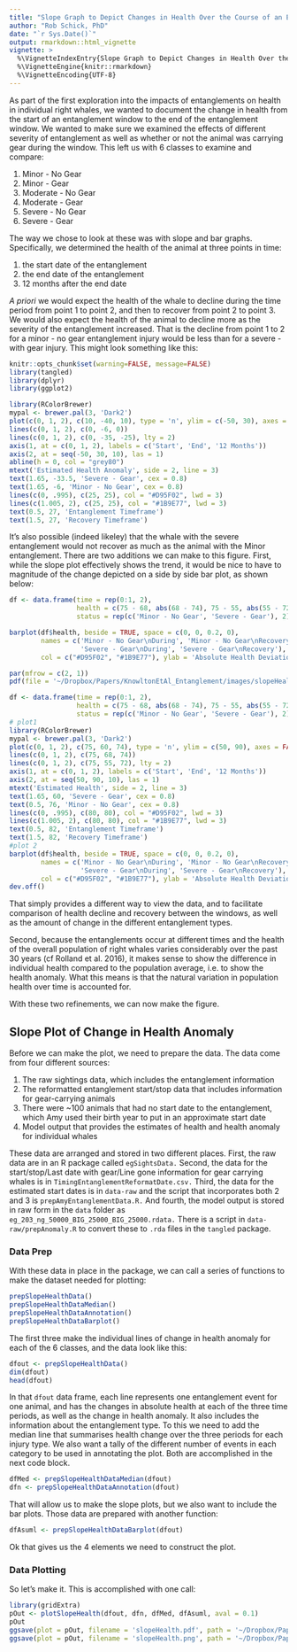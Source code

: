 ```yaml
---
title: "Slope Graph to Depict Changes in Health Over the Course of an Entanglement"
author: "Rob Schick, PhD"
date: "`r Sys.Date()`"
output: rmarkdown::html_vignette
vignette: >
  %\VignetteIndexEntry{Slope Graph to Depict Changes in Health Over the Course of an Entanglement}
  %\VignetteEngine{knitr::rmarkdown}
  %\VignetteEncoding{UTF-8}
---
```


As part of the first exploration into the impacts of entanglements on health in individual right whales, we wanted to document the change in health from the start of an entanglement window to the end of the entanglement window. We wanted to make sure we examined the effects of different severity of entanglement as well as whether or not the animal was carrying gear during the window. This left us with 6 classes to examine and compare:

1. Minor - No Gear
2. Minor - Gear
3. Moderate - No Gear
4. Moderate - Gear
5. Severe - No Gear
6. Severe - Gear

The way we chose to look at these was with slope and bar graphs. Specifically, we determined the health of the animal at three points in time: 

1. the start date of the entanglement
2. the end date of the entanglement
3. 12 months after the end date

_A priori_ we would expect the health of the whale to decline during the time period from point 1 to point 2, and then to recover from point 2 to point 3. We would also expect the health of the animal to decline more as the severity of the entanglement increased. That is the decline from point 1 to 2 for a minor - no gear entanglement injury would be less than for a severe - with gear injury. This might look something like this:

```r
knitr::opts_chunk$set(warning=FALSE, message=FALSE)
library(tangled)
library(dplyr)
library(ggplot2)
```


```r
library(RColorBrewer)
mypal <- brewer.pal(3, 'Dark2')
plot(c(0, 1, 2), c(10, -40, 10), type = 'n', ylim = c(-50, 30), axes = FALSE, ann = FALSE)
lines(c(0, 1, 2), c(0, -6, 0))
lines(c(0, 1, 2), c(0, -35, -25), lty = 2)
axis(1, at = c(0, 1, 2), labels = c('Start', 'End', '12 Months'))
axis(2, at = seq(-50, 30, 10), las = 1)
abline(h = 0, col = "grey80")
mtext('Estimated Health Anomaly', side = 2, line = 3)
text(1.65, -33.5, 'Severe - Gear', cex = 0.8)
text(1.65, -6, 'Minor - No Gear', cex = 0.8)
lines(c(0, .995), c(25, 25), col = "#D95F02", lwd = 3)
lines(c(1.005, 2), c(25, 25), col = "#1B9E77", lwd = 3)
text(0.5, 27, 'Entanglement Timeframe')
text(1.5, 27, 'Recovery Timeframe')
```
 
It's also possible (indeed likeley) that the whale with the severe entanglement would not recover as much as the animal with the Minor entanglement. There are two additions we can make to this figure. First, while the slope plot effectively shows the trend, it would be nice to have to magnitude of the change depicted on a side by side bar plot, as shown below:

```r
df <- data.frame(time = rep(0:1, 2), 
                 health = c(75 - 68, abs(68 - 74), 75 - 55, abs(55 - 72)), 
                 status = rep(c('Minor - No Gear', 'Severe - Gear'), 2))

barplot(df$health, beside = TRUE, space = c(0, 0, 0.2, 0), 
        names = c('Minor - No Gear\nDuring', 'Minor - No Gear\nRecovery', 
                  'Severe - Gear\nDuring', 'Severe - Gear\nRecovery'),
        col = c("#D95F02", "#1B9E77"), ylab = 'Absolute Health Deviation', border = NA)
```

```r
par(mfrow = c(2, 1))
pdf(file = '~/Dropbox/Papers/KnowltonEtAl_Entanglement/images/slopeHealthExplainer.pdf', width = 9, height = 6)

df <- data.frame(time = rep(0:1, 2), 
                 health = c(75 - 68, abs(68 - 74), 75 - 55, abs(55 - 72)), 
                 status = rep(c('Minor - No Gear', 'Severe - Gear'), 2))
# plot1
library(RColorBrewer)
mypal <- brewer.pal(3, 'Dark2')
plot(c(0, 1, 2), c(75, 60, 74), type = 'n', ylim = c(50, 90), axes = FALSE, ann = FALSE)
lines(c(0, 1, 2), c(75, 68, 74))
lines(c(0, 1, 2), c(75, 55, 72), lty = 2)
axis(1, at = c(0, 1, 2), labels = c('Start', 'End', '12 Months'))
axis(2, at = seq(50, 90, 10), las = 1)
mtext('Estimated Health', side = 2, line = 3)
text(1.65, 60, 'Severe - Gear', cex = 0.8)
text(0.5, 76, 'Minor - No Gear', cex = 0.8)
lines(c(0, .995), c(80, 80), col = "#D95F02", lwd = 3)
lines(c(1.005, 2), c(80, 80), col = "#1B9E77", lwd = 3)
text(0.5, 82, 'Entanglement Timeframe')
text(1.5, 82, 'Recovery Timeframe')
#plot 2
barplot(df$health, beside = TRUE, space = c(0, 0, 0.2, 0), 
        names = c('Minor - No Gear\nDuring', 'Minor - No Gear\nRecovery', 
                  'Severe - Gear\nDuring', 'Severe - Gear\nRecovery'),
        col = c("#D95F02", "#1B9E77"), ylab = 'Absolute Health Deviation', border = NA)
dev.off()
```

That simply provides a different way to view the data, and to facilitate comparison of health decline and recovery between the windows, as well as the amount of change in the different entanglement types.

Second, because the entanglements occur at different times and the health of the overall population of right whales varies considerably over the past 30 years (cf Rolland et al. 2016), it makes sense to show the difference in individual health compared to the population average, i.e. to show the health anomaly. What this means is that the natural variation in population health over time is accounted for.

With these two refinements, we can now make the figure.

## Slope Plot of Change in Health Anomaly
Before we can make the plot, we need to prepare the data. The data come from four different sources:

1. The raw sightings data, which includes the entanglement information
2. The reformatted entanglement start/stop data that includes information for gear-carrying animals
3. There were ~100 animals that had no start date to the entanglement, which Amy used their birth year to put in an approximate start date
4. Model output that provides the estimates of health and health anomaly for individual whales

These data are arranged and stored in two different places. First, the raw data are in an R package called `egSightsData.` Second, the data for the start/stop/Last date with gear/Line gone information for gear carrying whales is in `TimingEntanglementReformatDate.csv.` Third, the data for the estimated start dates is in `data-raw` and the script that incorporates both 2 and 3 is `prepAmyEntanglementData.R.` And fourth, the model output is stored in raw form in the `data` folder as `eg_203_ng_50000_BIG_25000_BIG_25000.rdata.` There is a script in `data-raw/prepAnomaly.R` to convert these to `.rda` files in the `tangled` package.

### Data Prep
With these data in place in the package, we can call a series of functions to make the dataset needed for plotting:

```r
prepSlopeHealthData()
prepSlopeHealthDataMedian()
prepSlopeHealthDataAnnotation()
prepSlopeHealthDataBarplot()
```

The first three make the individual lines of change in health anomaly for each of the 6 classes, and the data look like this:

```r
dfout <- prepSlopeHealthData()
dim(dfout)
head(dfout)
```

In that `dfout` data frame, each line represents one entanglement event for one animal, and has the changes in absolute health at each of the three time periods, as well as the change in health anomaly. It also includes the information about the entanglement type. To this we need to add the median line that summarises health change over the three periods for each injury type. We also want a tally of the different number of events in each category to be used in annotating the plot. Both are accomplished in the next code block.

```r
dfMed <- prepSlopeHealthDataMedian(dfout)
dfn <- prepSlopeHealthDataAnnotation(dfout)
```

That will allow us to make the slope plots, but we also want to include the bar plots. Those data are prepared with another function:

```r
dfAsuml <- prepSlopeHealthDataBarplot(dfout)
```

Ok that gives us the 4 elements we need to construct the plot.

### Data Plotting
So let's make it. This is accomplished with one call:

```r
library(gridExtra)
pOut <- plotSlopeHealth(dfout, dfn, dfMed, dfAsuml, aval = 0.1)
pOut
ggsave(plot = pOut, filename = 'slopeHealth.pdf', path = '~/Dropbox/Papers/KnowltonEtAl_Entanglement/images', device = 'pdf', width = 9, height = 6, units = 'in')
ggsave(plot = pOut, filename = 'slopeHealth.png', path = '~/Dropbox/Papers/KnowltonEtAl_Entanglement/images', device = 'png', dpi = 300, width = 9, height = 6, units = 'in', scale = 0.8)
```

